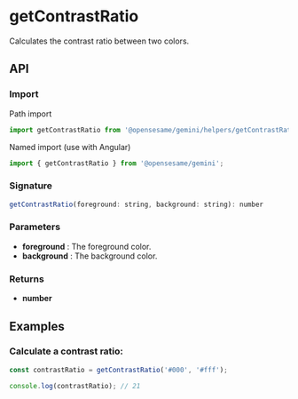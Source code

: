 
<Meta title="Helpers/getContrastRatio" />

<h1>getContrastRatio</h1>

Calculates the contrast ratio between two colors.

<h2>API</h2>

<h3>Import</h3>

Path import

```javascript
import getContrastRatio from '@opensesame/gemini/helpers/getContrastRatio';
```

Named import (use with Angular)

```javascript
import { getContrastRatio } from '@opensesame/gemini';
```

<h3>Signature</h3>

```javascript
getContrastRatio(foreground: string, background: string): number
```

<h3>Parameters</h3>

<ul>
  <li>
    <strong>foreground</strong> : The foreground color.
  </li>
  <li>
    <strong>background</strong> : The background color.
  </li>
</ul>

<h3>Returns</h3>

<ul>
  <li>
    <strong>number</strong>
  </li>
</ul>

<h2>Examples</h2>

<h3>Calculate a contrast ratio:</h3>

```javascript
const contrastRatio = getContrastRatio('#000', '#fff');

console.log(contrastRatio); // 21
```
